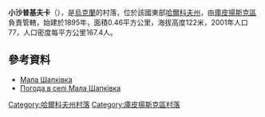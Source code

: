 {{coord|49|47|9|N|37|33|44|E|scale:100000_region:UA|display=title}}

'''小沙普基夫卡'''（{{lang-uk|Мала Шапківка}}），是[[烏克蘭|烏克蘭]]的村落，位於該國東部[[哈爾科夫州|哈爾科夫州]]，由[[庫皮揚斯克區|庫皮揚斯克區]]負責管轄，始建於1895年，面積0.46平方公里，海拔高度122米，2001年人口77，人口密度每平方公里167.4人。

==參考資料==
* [http://w1.c1.rada.gov.ua/pls/z7502/A005?rdat1=09.01.2009&rf7571=33575 Мала Шапківка]{{dead link|date=2017年12月 |bot=InternetArchiveBot |fix-attempted=yes }}
* [http://weather.in.ua/ua/har'kovskaja/14610 Погода в селі Мала Шапківка] {{Wayback|url=http://weather.in.ua/ua/har'kovskaja/14610 |date=20160323021340 }}

{{DEFAULTSORT:Мала Шапківка}}
[[Category:哈爾科夫州村落|Category:哈爾科夫州村落]]
[[Category:庫皮揚斯克區村落|Category:庫皮揚斯克區村落]]


{{Kharkiv-geo-stub}}